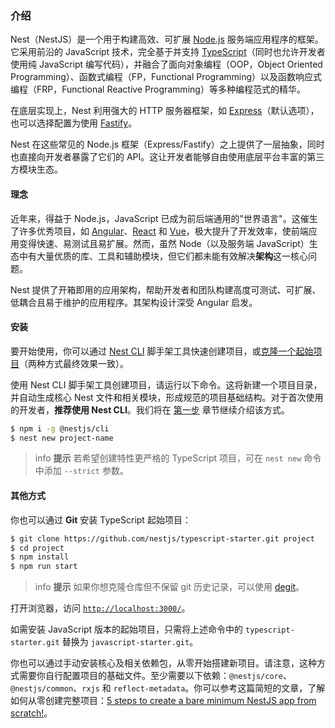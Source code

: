 ### 介绍

Nest（NestJS）是一个用于构建高效、可扩展 [Node.js](https://nodejs.org/) 服务端应用程序的框架。它采用前沿的 JavaScript 技术，完全基于并支持 [TypeScript](http://www.typescriptlang.org/)（同时也允许开发者使用纯 JavaScript 编写代码），并融合了面向对象编程（OOP，Object Oriented Programming）、函数式编程（FP，Functional Programming）以及函数响应式编程（FRP，Functional Reactive Programming）等多种编程范式的精华。

在底层实现上，Nest 利用强大的 HTTP 服务器框架，如 [Express](https://expressjs.com/)（默认选项），也可以选择配置为使用 [Fastify](https://github.com/fastify/fastify)。

Nest 在这些常见的 Node.js 框架（Express/Fastify）之上提供了一层抽象，同时也直接向开发者暴露了它们的 API。这让开发者能够自由使用底层平台丰富的第三方模块生态。

#### 理念

近年来，得益于 Node.js，JavaScript 已成为前后端通用的"世界语言"。这催生了许多优秀项目，如 [Angular](https://angular.dev/)、[React](https://github.com/facebook/react) 和 [Vue](https://github.com/vuejs/vue)，极大提升了开发效率，使前端应用变得快速、易测试且易扩展。然而，虽然 Node（以及服务端 JavaScript）生态中有大量优质的库、工具和辅助模块，但它们都未能有效解决**架构**这一核心问题。

Nest 提供了开箱即用的应用架构，帮助开发者和团队构建高度可测试、可扩展、低耦合且易于维护的应用程序。其架构设计深受 Angular 启发。

#### 安装

要开始使用，你可以通过 [Nest CLI](/cli/overview) 脚手架工具快速创建项目，或[克隆一个起始项目](#alternatives)（两种方式最终效果一致）。

使用 Nest CLI 脚手架工具创建项目，请运行以下命令。这将新建一个项目目录，并自动生成核心 Nest 文件和相关模块，形成规范的项目基础结构。对于首次使用的开发者，**推荐使用 Nest CLI**。我们将在 [第一步](first-steps) 章节继续介绍该方式。

```bash
$ npm i -g @nestjs/cli
$ nest new project-name
```

> info **提示** 若希望创建特性更严格的 TypeScript 项目，可在 `nest new` 命令中添加 `--strict` 参数。

#### 其他方式

你也可以通过 **Git** 安装 TypeScript 起始项目：

```bash
$ git clone https://github.com/nestjs/typescript-starter.git project
$ cd project
$ npm install
$ npm run start
```

> info **提示** 如果你想克隆仓库但不保留 git 历史记录，可以使用 [degit](https://github.com/Rich-Harris/degit)。

打开浏览器，访问 [`http://localhost:3000/`](http://localhost:3000/)。

如需安装 JavaScript 版本的起始项目，只需将上述命令中的 `typescript-starter.git` 替换为 `javascript-starter.git`。

你也可以通过手动安装核心及相关依赖包，从零开始搭建新项目。请注意，这种方式需要你自行配置项目的基础文件。至少需要以下依赖：`@nestjs/core`、`@nestjs/common`、`rxjs` 和 `reflect-metadata`。你可以参考这篇简短的文章，了解如何从零创建完整项目：[5 steps to create a bare minimum NestJS app from scratch!](https://dev.to/micalevisk/5-steps-to-create-a-bare-minimum-nestjs-app-from-scratch-5c3b)。
